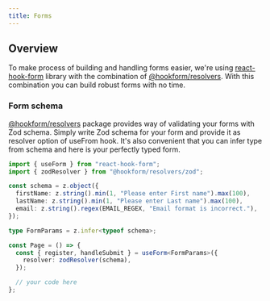 ```yaml
---
title: Forms
---
```


## Overview

To make process of building and handling forms easier, we're using [react-hook-form](https://react-hook-form.com/) library with the combination of [@hookform/resolvers](https://www.npmjs.com/package/@hookform/resolvers). With this combination you can build robust forms with no time.

### Form schema

[@hookform/resolvers](https://www.npmjs.com/package/@hookform/resolvers) package provides way of validating your forms with Zod schema. Simply write Zod schema for your form and provide it as resolver option of useFrom hook. It's also convenient that you can infer type from schema and here is your perfectly typed form.

```typescript
import { useForm } from "react-hook-form";
import { zodResolver } from "@hookform/resolvers/zod";

const schema = z.object({
  firstName: z.string().min(1, "Please enter First name").max(100),
  lastName: z.string().min(1, "Please enter Last name").max(100),
  email: z.string().regex(EMAIL_REGEX, "Email format is incorrect."),
});

type FormParams = z.infer<typeof schema>;

const Page = () => {
  const { register, handleSubmit } = useForm<FormParams>({
    resolver: zodResolver(schema),
  });

  // your code here
};
```
